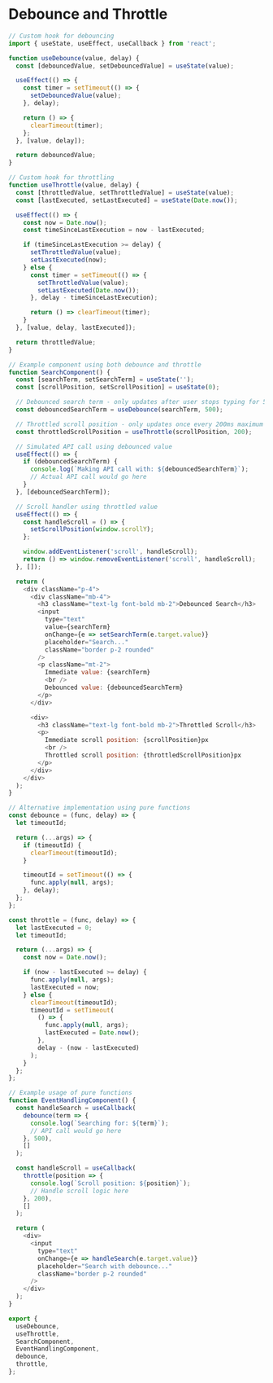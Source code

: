 # Debounce and Throttle

```javascript
// Custom hook for debouncing
import { useState, useEffect, useCallback } from 'react';

function useDebounce(value, delay) {
  const [debouncedValue, setDebouncedValue] = useState(value);

  useEffect(() => {
    const timer = setTimeout(() => {
      setDebouncedValue(value);
    }, delay);

    return () => {
      clearTimeout(timer);
    };
  }, [value, delay]);

  return debouncedValue;
}

// Custom hook for throttling
function useThrottle(value, delay) {
  const [throttledValue, setThrottledValue] = useState(value);
  const [lastExecuted, setLastExecuted] = useState(Date.now());

  useEffect(() => {
    const now = Date.now();
    const timeSinceLastExecution = now - lastExecuted;

    if (timeSinceLastExecution >= delay) {
      setThrottledValue(value);
      setLastExecuted(now);
    } else {
      const timer = setTimeout(() => {
        setThrottledValue(value);
        setLastExecuted(Date.now());
      }, delay - timeSinceLastExecution);

      return () => clearTimeout(timer);
    }
  }, [value, delay, lastExecuted]);

  return throttledValue;
}

// Example component using both debounce and throttle
function SearchComponent() {
  const [searchTerm, setSearchTerm] = useState('');
  const [scrollPosition, setScrollPosition] = useState(0);

  // Debounced search term - only updates after user stops typing for 500ms
  const debouncedSearchTerm = useDebounce(searchTerm, 500);

  // Throttled scroll position - only updates once every 200ms maximum
  const throttledScrollPosition = useThrottle(scrollPosition, 200);

  // Simulated API call using debounced value
  useEffect(() => {
    if (debouncedSearchTerm) {
      console.log(`Making API call with: ${debouncedSearchTerm}`);
      // Actual API call would go here
    }
  }, [debouncedSearchTerm]);

  // Scroll handler using throttled value
  useEffect(() => {
    const handleScroll = () => {
      setScrollPosition(window.scrollY);
    };

    window.addEventListener('scroll', handleScroll);
    return () => window.removeEventListener('scroll', handleScroll);
  }, []);

  return (
    <div className="p-4">
      <div className="mb-4">
        <h3 className="text-lg font-bold mb-2">Debounced Search</h3>
        <input
          type="text"
          value={searchTerm}
          onChange={e => setSearchTerm(e.target.value)}
          placeholder="Search..."
          className="border p-2 rounded"
        />
        <p className="mt-2">
          Immediate value: {searchTerm}
          <br />
          Debounced value: {debouncedSearchTerm}
        </p>
      </div>

      <div>
        <h3 className="text-lg font-bold mb-2">Throttled Scroll</h3>
        <p>
          Immediate scroll position: {scrollPosition}px
          <br />
          Throttled scroll position: {throttledScrollPosition}px
        </p>
      </div>
    </div>
  );
}

// Alternative implementation using pure functions
const debounce = (func, delay) => {
  let timeoutId;

  return (...args) => {
    if (timeoutId) {
      clearTimeout(timeoutId);
    }

    timeoutId = setTimeout(() => {
      func.apply(null, args);
    }, delay);
  };
};

const throttle = (func, delay) => {
  let lastExecuted = 0;
  let timeoutId;

  return (...args) => {
    const now = Date.now();

    if (now - lastExecuted >= delay) {
      func.apply(null, args);
      lastExecuted = now;
    } else {
      clearTimeout(timeoutId);
      timeoutId = setTimeout(
        () => {
          func.apply(null, args);
          lastExecuted = Date.now();
        },
        delay - (now - lastExecuted)
      );
    }
  };
};

// Example usage of pure functions
function EventHandlingComponent() {
  const handleSearch = useCallback(
    debounce(term => {
      console.log(`Searching for: ${term}`);
      // API call would go here
    }, 500),
    []
  );

  const handleScroll = useCallback(
    throttle(position => {
      console.log(`Scroll position: ${position}`);
      // Handle scroll logic here
    }, 200),
    []
  );

  return (
    <div>
      <input
        type="text"
        onChange={e => handleSearch(e.target.value)}
        placeholder="Search with debounce..."
        className="border p-2 rounded"
      />
    </div>
  );
}

export {
  useDebounce,
  useThrottle,
  SearchComponent,
  EventHandlingComponent,
  debounce,
  throttle,
};
```

